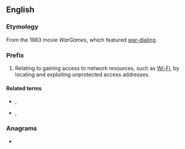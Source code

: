 {{also|war|WAR|War|wär}}
==English==

===Etymology===
From the 1983 movie ''WarGames'', which featured [[war-dialing]].

===Prefix===
{{en-prefix}}

# Relating to gaining access to network resources, such as [[Wi-Fi]], by locating and exploiting unprotected access addresses.

====Related terms====
* {{l|en|war-driving}}, {{l|en|wardriving}}
* {{l|en|war-chalking}}, {{l|en|warchalking}}

===Anagrams===
* {{anagrams|en|a=arw|RAW|RWA|Rwa|WRA|raw}}